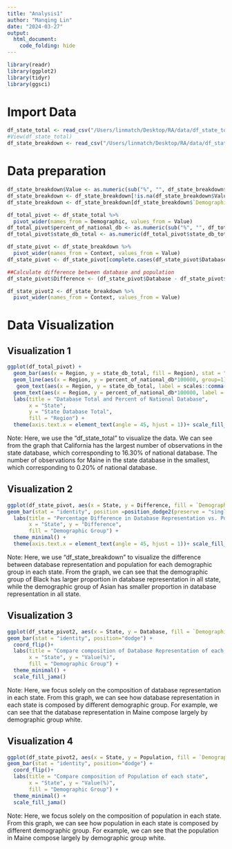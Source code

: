 ```yaml
---
title: "Analysis1"
author: "Manqing Lin"
date: "2024-03-27"
output:
  html_document:
    code_folding: hide
---
```


```r
library(readr)
library(ggplot2)
library(tidyr)
library(ggsci) 
```

# Import Data
```r
df_state_total <- read_csv("/Users/linmatch/Desktop/RA/data/df_state_total.csv")
#View(df_state_total)
df_state_breakdown <- read_csv("/Users/linmatch/Desktop/RA/data/df_state-breakdown.csv")
```

# Data preparation
```r
df_state_breakdown$Value <- as.numeric(sub("%", "", df_state_breakdown$Value))
df_state_breakdown <- df_state_breakdown[!is.na(df_state_breakdown$Value), ]
df_state_breakdown <- df_state_breakdown[df_state_breakdown$`Demographic Group` != "Other", ]
```

```r
df_total_pivot <- df_state_total %>%
  pivot_wider(names_from = Demographic, values_from = Value)
df_total_pivot$percent_of_national_db <- as.numeric(sub("%", "", df_total_pivot$percent_of_national_db))
df_total_pivot$state_db_total <- as.numeric(df_total_pivot$state_db_total)
```

```r
df_state_pivot <- df_state_breakdown %>%
  pivot_wider(names_from = Context, values_from = Value)
df_state_pivot <- df_state_pivot[complete.cases(df_state_pivot$Database, df_state_pivot$Population),]

##Calculate difference between database and population
df_state_pivot$Difference <- (df_state_pivot$Database - df_state_pivot$Population)/100
```

```r
df_state_pivot2 <- df_state_breakdown %>%
  pivot_wider(names_from = Context, values_from = Value)
```


# Data Visualization

## Visualization 1
```r
ggplot(df_total_pivot) +
  geom_bar(aes(x = Region, y = state_db_total, fill = Region), stat = "identity") + 
  geom_line(aes(x = Region, y = percent_of_national_db*100000, group=1), color = "black")+  scale_y_continuous(name = "State Database Total",labels = function(x) format(x, scientific = FALSE), sec.axis = sec_axis(~./100000, labels = function(x) format(x, scientific = FALSE), name = "% of National Database")) +
   geom_text(aes(x = Region, y = state_db_total, label = scales::comma(state_db_total), vjust = -0.5), color = "black", size = 3) +
  geom_text(aes(x = Region, y = percent_of_national_db*100000, label = scales::percent(percent_of_national_db/100), vjust = 1.5), color = "white", size = 3) +
  labs(title = "Database Total and Percent of National Database",
       x = "State",
       y = "State Database Total",
       fill = "Region") +
  theme(axis.text.x = element_text(angle = 45, hjust = 1))+ scale_fill_jama()
```
Note: Here, we use the "df_state_total" to visualize the data. We can see from the graph that California has the largest number of observations in the state database, which corresponding to 16.30% of national database. The number of observations for Maine in the state database in the smallest, which corresponding to 0.20% of national database.


## Visualization 2
```r
ggplot(df_state_pivot, aes(x = State, y = Difference, fill = `Demographic Group`)) +
geom_bar(stat = "identity", position =position_dodge2(preserve = "single")) +
  labs(title = "Percentage Difference in Database Representation vs. Population by State",
       x = "State", y = "Difference",
       fill = "Demographic Group") +
  theme_minimal() +
  theme(axis.text.x = element_text(angle = 45, hjust = 1))+ scale_fill_jama()
```
Note: Here, we use "df_state_breakdown" to visualize the difference between database representation and population for each demographic group in each state. From the graph, we can see that the demographic group of Black has larger proportion in database representation in all state, while the demographic group of Asian has smaller proportion in database representation in all state.


## Visualization 3
```r
ggplot(df_state_pivot2, aes(x = State, y = Database, fill = `Demographic Group`)) +
geom_bar(stat = "identity", position="dodge") +
  coord_flip()+
  labs(title = "Compare composition of Database Representation of each state",
       x = "State", y = "Value(%)",
       fill = "Demographic Group") +
  theme_minimal() + 
  scale_fill_jama()
```
Note: Here, we focus solely on the composition of database representation in each state. From this graph, we can see how database representation in each state is composed by different demographic group. For example, we can see that the database representation in Maine compose largely by demographic group white. 


## Visualization 4
```r
ggplot(df_state_pivot2, aes(x = State, y = Population, fill = `Demographic Group`)) +
geom_bar(stat = "identity", position="dodge") +
  coord_flip()+
  labs(title = "Compare composition of Population of each state",
       x = "State", y = "Value(%)",
       fill = "Demographic Group") +
  theme_minimal() +
  scale_fill_jama()
```
Note: Here, we focus solely on the composition of population in each state. From this graph, we can see how population in each state is composed by different demographic group. For example, we can see that the population in Maine compose largely by demographic group white. 
